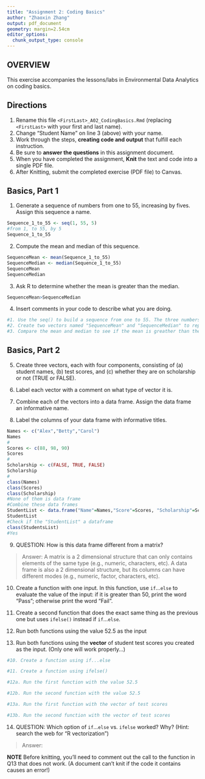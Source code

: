 ```yaml
---
title: "Assignment 2: Coding Basics"
author: "Zhaoxin Zhang"
output: pdf_document
geometry: margin=2.54cm
editor_options: 
  chunk_output_type: console
---
```


## OVERVIEW

This exercise accompanies the lessons/labs in Environmental Data Analytics on coding basics.

## Directions

1.  Rename this file `<FirstLast>_A02_CodingBasics.Rmd` (replacing `<FirstLast>` with your first and last name).
2.  Change "Student Name" on line 3 (above) with your name.
3.  Work through the steps, **creating code and output** that fulfill each instruction.
4.  Be sure to **answer the questions** in this assignment document.
5.  When you have completed the assignment, **Knit** the text and code into a single PDF file.
6.  After Knitting, submit the completed exercise (PDF file) to Canvas.

## Basics, Part 1

1.  Generate a sequence of numbers from one to 55, increasing by fives. Assign this sequence a name.
```r
Sequence_1_to_55 <- seq(1, 55, 5)
#from 1, to 55, by 5
Sequence_1_to_55
```

2.  Compute the mean and median of this sequence.
```r
SequenceMean <- mean(Sequence_1_to_55)
SequenceMedian <- median(Sequence_1_to_55)
SequenceMean
SequenceMedian
```

3.  Ask R to determine whether the mean is greater than the median.
```r
SequenceMean>SequenceMedian
```

4.  Insert comments in your code to describe what you are doing.

```r

#1. Use the seq() to build a sequence from one to 55. The three numbers seperated by commas are "from", "to" and "by". So seq(1,55,5) means from 1, to 55, by 5. Print the Sequence_1_to_55, R will show what the sequence looks like. 
#2. Create two vectors named "SequenceMean" and "SequenceMedian" to represent the mean and median of the sequence. Print the vector and get the mean and median.
#3. Compare the mean and median to see if the mean is greather than the median. If it is greater, the printed result will be TRUE, if it is not, the printed result will be FALSE. In the Console we can see a FALSE, which means that the mean is not greater than the median.

```

## Basics, Part 2

5.  Create three vectors, each with four components, consisting of (a) student names, (b) test scores, and (c) whether they are on scholarship or not (TRUE or FALSE).

6.  Label each vector with a comment on what type of vector it is.

7.  Combine each of the vectors into a data frame. Assign the data frame an informative name.

8.  Label the columns of your data frame with informative titles.

```r
Names <- c("Alex","Betty","Carol")
Names
#
Scores <- c(88, 98, 90)
Scores
#
Scholarship <- c(FALSE, TRUE, FALSE)
Scholarship
#
class(Names)
class(Scores)
class(Scholarship)
#None of them is data frame
#Combine these data frames
StudentList <- data.frame("Name"=Names,"Score"=Scores, "Scholarship"=Scholarship) #column
StudentList
#Check if the "StudentList" a dataframe
class(StudentsList)
#Yes
```

9.  QUESTION: How is this data frame different from a matrix?

> Answer: A matrix is a 2 dimensional structure that can only contains elements of the same type (e.g., numeric, characters, etc). A data frame is also a 2 dimensional structure, but its columns can have different modes (e.g., numeric, factor, characters, etc). 

10. Create a function with one input. In this function, use `if`...`else` to evaluate the value of the input: if it is greater than 50, print the word "Pass"; otherwise print the word "Fail". 

11. Create a second function that does the exact same thing as the previous one but uses `ifelse()` instead if `if`...`else `. 

12. Run both functions using the value 52.5 as the input

13. Run both functions using the **vector** of student test scores you created as the input. (Only one will work properly...)

```r
#10. Create a function using if...else

#11. Create a function using ifelse()

#12a. Run the first function with the value 52.5

#12b. Run the second function with the value 52.5

#13a. Run the first function with the vector of test scores

#13b. Run the second function with the vector of test scores
```

14. QUESTION: Which option of `if`...`else` vs. `ifelse` worked? Why? (Hint: search the web for "R vectorization")

> Answer:


**NOTE** Before knitting, you'll need to comment out the call to the function in Q13 that does not work. (A document can't knit if the code it contains causes an error!)